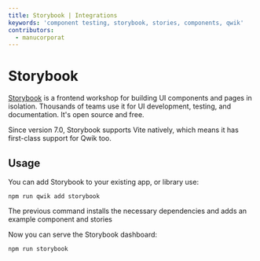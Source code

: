 ```yaml
---
title: Storybook | Integrations
keywords: 'component testing, storybook, stories, components, qwik'
contributors:
  - manucorporat
---
```


# Storybook

[Storybook](https://storybook.js.org/) is a frontend workshop for building UI components and pages in isolation. Thousands of teams use it for UI development, testing, and documentation. It's open source and free.

Since version 7.0, Storybook supports Vite natively, which means it has first-class support for Qwik too.

## Usage

You can add Storybook to your existing app, or library use:

```shell
npm run qwik add storybook
```

The previous command installs the necessary dependencies and adds an example component and stories

Now you can serve the Storybook dashboard:

```shell
npm run storybook
```
